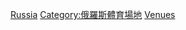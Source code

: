{{Commons cat|Ice hockey venues in Russia}}

[[Category:各國冰球場館|Russia]]
[[Category:俄羅斯體育場地|Category:俄羅斯體育場地]]
[[Category:俄羅斯冰球|Venues]]